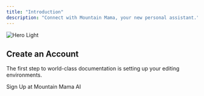```yaml
---
title: "Introduction"
description: "Connect with Mountain Mama, your new personal assistant."
---
```


<img alt="Hero Light" classname="block dark:hidden" src="/images/hero-light.svg" />

## Create an Account

The first step to world-class documentation is setting up your editing environments.

<CardGroup cols={2}>
  <Card title="Create an Account" icon="pen-to-square" href="https://www.mountainmama.ai">
    Sign Up at Mountain Mama AI
  </Card>
</CardGroup>